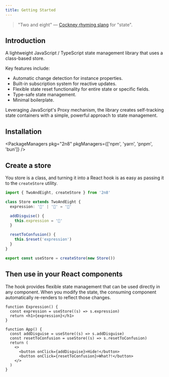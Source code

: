 ```yaml
---
title: Getting Started
---
```



> "Two and eight" — <a
> href="https://cockneyrhymingslang.co.uk/slang/two_and_eight/" target="\_blank"> Cockney
> rhyming slang</a> for "state".

## Introduction

A lightweight JavaScript / TypeScript state management library that uses a
class-based store.

Key features include:

- Automatic change detection for instance properties.
- Built-in subscription system for reactive updates.
- Flexible state reset functionality for entire state or specific fields.
- Type-safe state management.
- Minimal boilerplate.

Leveraging JavaScript's Proxy mechanism, the library creates self-tracking state
containers with a simple, powerful approach to state management.

## Installation

<PackageManagers pkg="2n8" pkgManagers={['npm', 'yarn', 'pnpm', 'bun']} />

## Create a store

You store is a class, and turning it into a React hook is as easy as passing it
to the `createStore` utility.

```ts title="store.ts"
import { TwoAndEight, createStore } from '2n8'

class Store extends TwoAndEight {
  expression: '🫤' | '🥸' = '🫤'

  addDisguise() {
    this.expression = '🥸'
  }

  resetToConfusion() {
    this.$reset('expression')
  }
}

export const useStore = createStore(new Store())
```

## Then use in your React components

The hook provides flexible state management that can be used directly in any
component. When you modify the state, the consuming component automatically
re-renders to reflect those changes.

```tsx title="Expression.tsx"
function Expression() {
  const expression = useStore((s) => s.expression)
  return <h1>{expression}</h1>
}
```

```tsx title="App.tsx"
function App() {
  const addDisguise = useStore((s) => s.addDisguise)
  const resetToConfusion = useStore((s) => s.resetToConfusion)
  return (
    <>
      <button onClick={addDisguise}>Hide!</button>
      <button onClick={resetToConfusion}>What?!</button>
    </>
  )
}
```
